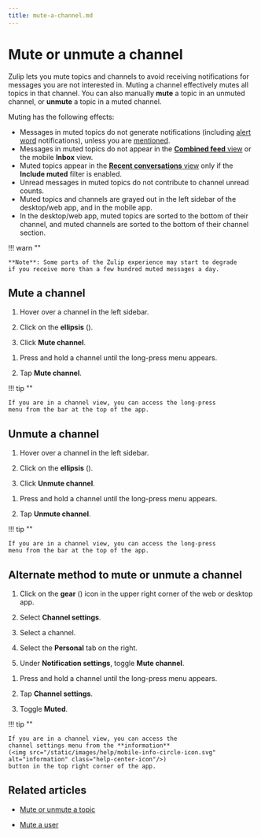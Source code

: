 ```yaml
---
title: mute-a-channel.md
---
```


# Mute or unmute a channel


Zulip lets you mute topics and channels to avoid receiving notifications for messages
you are not interested in. Muting a channel effectively mutes all topics in
that channel. You can also manually **mute** a topic in an unmuted channel, or
**unmute** a topic in a muted channel.

Muting has the following effects:

- Messages in muted topics do not generate notifications (including [alert
  word](/help/dm-mention-alert-notifications#alert-words) notifications), unless
  you are [mentioned](/help/mention-a-user-or-group).
- Messages in muted topics do not appear in the [**Combined feed**
  view](/help/combined-feed) or the mobile **Inbox** view.
- Muted topics appear in the [**Recent conversations**
  view](/help/recent-conversations) only if the **Include muted** filter is
  enabled.
- Unread messages in muted topics do not contribute to channel unread counts.
- Muted topics and channels are grayed out in the left sidebar of the desktop/web
  app, and in the mobile app.
- In the desktop/web app, muted topics are sorted to the bottom of their channel,
  and muted channels are sorted to the bottom of their channel section.

!!! warn ""

    **Note**: Some parts of the Zulip experience may start to degrade
    if you receive more than a few hundred muted messages a day.




## Mute a channel

<Tabs>
<TabItem label="desktop-web">

1. Hover over a channel in the left sidebar.

1. Click on the **ellipsis** (<i class="zulip-icon zulip-icon-more-vertical"></i>).




1. Click **Mute channel**.

</TabItem>
<TabItem label="mobile">

1. Press and hold a channel until the long-press menu appears.




1. Tap **Mute channel**.


!!! tip ""

    If you are in a channel view, you can access the long-press
    menu from the bar at the top of the app.

</TabItem>
</Tabs>


## Unmute a channel

<Tabs>
<TabItem label="desktop-web">

1. Hover over a channel in the left sidebar.

1. Click on the **ellipsis** (<i class="zulip-icon zulip-icon-more-vertical"></i>).




1. Click **Unmute channel**.

</TabItem>
<TabItem label="mobile">

1. Press and hold a channel until the long-press menu appears.




1. Tap **Unmute channel**.


!!! tip ""

    If you are in a channel view, you can access the long-press
    menu from the bar at the top of the app.

</TabItem>
</Tabs>

## Alternate method to mute or unmute a channel

<Tabs>
<TabItem label="desktop-web">

1. Click on the **gear** (<i class="zulip-icon zulip-icon-gear"></i>) icon in
   the upper right corner of the web or desktop app.

1. Select **<i class="zulip-icon zulip-icon-hash"></i> Channel settings**.



1. Select a channel.


1. Select the **Personal** tab on the right.




1. Under **Notification settings**, toggle **Mute channel**.

</TabItem>
<TabItem label="mobile">

1. Press and hold a channel until the long-press menu appears.




1. Tap **Channel settings**.

1. Toggle **Muted**.


!!! tip ""

    If you are in a channel view, you can access the
    channel settings menu from the **information**
    (<img src="/static/images/help/mobile-info-circle-icon.svg" alt="information" class="help-center-icon"/>)
    button in the top right corner of the app.

</TabItem>
</Tabs>

## Related articles

* [Mute or unmute a topic](/help/mute-a-topic)

* [Mute a user](/help/mute-a-user)


